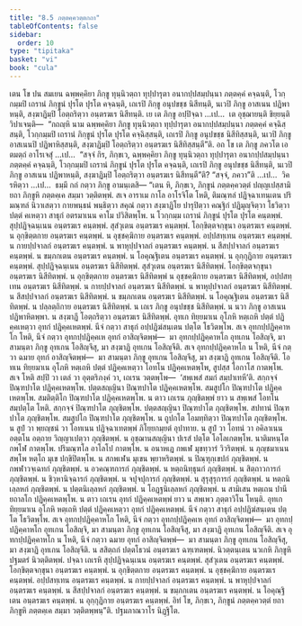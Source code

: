 ```yaml
---
title: "8.5 ภตฺตคฺควตฺตกถา"
tableOfContents: false
sidebar:
  order: 10
type: "tipitaka"
basket: "vi"
book: "cula"
---
```



<DynamicBreadcrumb />

<Division number="363" book="cula">

<Paragraph number="1672" book="cula">
เตน โข ปน สมเยน ฉพฺพคฺคิยา ภิกฺขู ทุนฺนิวตฺถา ทุปฺปารุตา อนากปฺปสมฺปนฺนา ภตฺตคฺคํ คจฺฉนฺติ, โวกฺกมฺมปิ เถรานํ ภิกฺขูนํ ปุรโต ปุรโต คจฺฉนฺติ, เถเรปิ ภิกฺขู อนุปขชฺช นิสีทนฺติ, นเวปิ ภิกฺขู อาสเนน ปฏิพาหนฺติ, สงฺฆาฏิมฺปิ โอตฺถริตฺวา อนฺตรฆเร นิสีทนฺติ. เย เต ภิกฺขู อปฺปิจฺฉา …เป…  เต อุชฺฌายนฺติ ขิยฺยนฺติ วิปาเจนฺติ—  “กถญฺหิ นาม ฉพฺพคฺคิยา ภิกฺขู ทุนฺนิวตฺถา ทุปฺปารุตา อนากปฺปสมฺปนฺนา ภตฺตคฺคํ คจฺฉิสฺสนฺติ, โวกฺกมฺมปิ เถรานํ ภิกฺขูนํ ปุรโต ปุรโต คจฺฉิสฺสนฺติ, เถเรปิ ภิกฺขู อนุปขชฺช นิสีทิสฺสนฺติ, นเวปิ ภิกฺขู อาสเนนปิ ปฏิพาหิสฺสนฺติ, สงฺฆาฏิมฺปิ โอตฺถริตฺวา อนฺตรฆเร นิสีทิสฺสนฺตี”ติ. อถ โข เต ภิกฺขู ภควโต เอตมตฺถํ อาโรเจสุํ …เป…  “สจฺจํ กิร, ภิกฺขเว, ฉพฺพคฺคิยา ภิกฺขู ทุนฺนิวตฺถา ทุปฺปารุตา อนากปฺปสมฺปนฺนา ภตฺตคฺคํ คจฺฉนฺติ, โวกฺกมฺมปิ เถรานํ ภิกฺขูนํ ปุรโต ปุรโต คจฺฉนฺติ, เถเรปิ ภิกฺขู อนุปขชฺช นิสีทนฺติ, นเวปิ ภิกฺขู อาสเนน ปฏิพาหนฺติ, สงฺฆาฏิมฺปิ โอตฺถริตฺวา อนฺตรฆเร นิสีทนฺตี”ติ? “สจฺจํ, ภควา”ติ …เป…  วิครหิตฺวา …เป…  ธมฺมึ กถํ กตฺวา ภิกฺขู อามนฺเตสิ—
</Paragraph>

</Division>
<Division number="364" book="cula">

<Paragraph number="1673" book="cula">
“เตน หิ, ภิกฺขเว, ภิกฺขูนํ ภตฺตคฺควตฺตํ ปญฺญเปสฺสามิ ยถา ภิกฺขูหิ ภตฺตคฺเค สมฺมา วตฺติตพฺพํ. สเจ อาราเม กาโล อาโรจิโต โหติ, ติมณฺฑลํ ปฏิจฺฉาเทนฺเตน ปริมณฺฑลํ นิวาเสตฺวา กายพนฺธนํ พนฺธิตฺวา สคุณํ กตฺวา สงฺฆาฏิโย ปารุปิตฺวา คณฺฐิกํ ปฏิมุญฺจิตฺวา โธวิตฺวา ปตฺตํ คเหตฺวา สาธุกํ อตรมาเนน คาโม ปวิสิตพฺโพ.
</Paragraph>

<Paragraph number="1674" book="cula">
น โวกฺกมฺม เถรานํ ภิกฺขูนํ ปุรโต ปุรโต คนฺตพฺพํ. สุปฺปฏิจฺฉนฺเนน อนฺตรฆเร คนฺตพฺพํ. สุสํวุเตน อนฺตรฆเร คนฺตพฺพํ. โอกฺขิตฺตจกฺขุนา อนฺตรฆเร คนฺตพฺพํ. น อุกฺขิตฺตกาย อนฺตรฆเร คนฺตพฺพํ. น อุชฺชคฺฆิกาย อนฺตรฆเร คนฺตพฺพํ. อปฺปสทฺเทน อนฺตรฆเร คนฺตพฺพํ. น กายปฺปจาลกํ อนฺตรฆเร คนฺตพฺพํ. น พาหุปฺปจาลกํ อนฺตรฆเร คนฺตพฺพํ. น สีสปฺปจาลกํ อนฺตรฆเร คนฺตพฺพํ. น ขมฺภกเตน อนฺตรฆเร คนฺตพฺพํ. น โอคุณฺฐิเตน อนฺตรฆเร คนฺตพฺพํ. น อุกฺกุฏิกาย อนฺตรฆเร คนฺตพฺพํ.
</Paragraph>

<Paragraph number="1675" book="cula">
สุปฺปฏิจฺฉนฺเนน อนฺตรฆเร นิสีทิตพฺพํ. สุสํวุเตน อนฺตรฆเร นิสีทิตพฺพํ. โอกฺขิตฺตจกฺขุนา อนฺตรฆเร นิสีทิตพฺพํ. น อุกฺขิตฺตกาย อนฺตรฆเร นิสีทิตพฺพํ น อุชฺชคฺฆิกาย อนฺตรฆเร นิสีทิตพฺพํ, อปฺปสทฺเทน อนฺตรฆเร นิสีทิตพฺพํ. น กายปฺปจาลกํ อนฺตรฆเร นิสีทิตพฺพํ. น พาหุปฺปจาลกํ อนฺตรฆเร นิสีทิตพฺพํ. น สีสปฺปจาลกํ อนฺตรฆเร นิสีทิตพฺพํ. น ขมฺภกเตน อนฺตรฆเร นิสีทิตพฺพํ. น โอคุณฺฐิเตน อนฺตรฆเร นิสีทิตพฺพํ. น ปลฺลตฺถิกาย อนฺตรฆเร นิสีทิตพฺพํ. น เถเร ภิกฺขู อนุปขชฺช นิสีทิตพฺพํ. น นวา ภิกฺขู อาสเนน ปฏิพาหิตพฺพา. น สงฺฆาฏึ โอตฺถริตฺวา อนฺตรฆเร นิสีทิตพฺพํ.
</Paragraph>

<Paragraph number="1676" book="cula">
อุทเก ทิยฺยมาเน อุโภหิ หตฺเถหิ ปตฺตํ ปฏิคฺคเหตฺวา อุทกํ ปฏิคฺคเหตพฺพํ. นีจํ กตฺวา สาธุกํ อปฺปฏิฆํสนฺเตน ปตฺโต โธวิตพฺโพ. สเจ อุทกปฺปฏิคฺคาหโก โหติ, นีจํ กตฺวา อุทกปฺปฏิคฺคเห อุทกํ อาสิญฺจิตพฺพํ—  มา อุทกปฺปฏิคฺคาหโก อุทเกน โอสิญฺจิ, มา สามนฺตา ภิกฺขู อุทเกน โอสิญฺจึสุ, มา สงฺฆาฏิ อุทเกน โอสิญฺจีติ. สเจ อุทกปฺปฏิคฺคาหโก น โหติ, นีจํ กตฺวา ฉมาย อุทกํ อาสิญฺจิตพฺพํ—  มา สามนฺตา ภิกฺขู อุทเกน โอสิญฺจึสุ, มา สงฺฆาฏิ อุทเกน โอสิญฺจีติ.
</Paragraph>

<Paragraph number="1677" book="cula">
โอทเน ทิยฺยมาเน อุโภหิ หตฺเถหิ ปตฺตํ ปฏิคฺคเหตฺวา โอทโน ปฏิคฺคเหตพฺโพ, สูปสฺส โอกาโส กาตพฺโพ. สเจ โหติ สปฺปิ วา เตลํ วา อุตฺตริภงฺคํ วา, เถเรน วตฺตพฺโพ—  ‘สพฺเพสํ สมกํ สมฺปาเทหี’ติ. สกฺกจฺจํ ปิณฺฑปาโต ปฏิคฺคเหตพฺโพ. ปตฺตสญฺญินา ปิณฺฑปาโต ปฏิคฺคเหตพฺโพ. สมสูปโก ปิณฺฑปาโต ปฏิคฺคเหตพฺโพ. สมติตฺติโก ปิณฺฑปาโต ปฏิคฺคเหตพฺโพ.
</Paragraph>

<Paragraph number="1678" book="cula">
น ตาว เถเรน ภุญฺชิตพฺพํ ยาว น สพฺเพสํ โอทโน สมฺปตฺโต โหติ. สกฺกจฺจํ ปิณฺฑปาโต ภุญฺชิตพฺโพ. ปตฺตสญฺญินา ปิณฺฑปาโต ภุญฺชิตพฺโพ. สปทานํ ปิณฺฑปาโต ภุญฺชิตพฺโพ. สมสูปโก ปิณฺฑปาโต ภุญฺชิตพฺโพ. น ถูปกโต โอมทฺทิตฺวา ปิณฺฑปาโต ภุญฺชิตพฺโพ. น สูปํ วา พฺยญฺชนํ วา โอทเนน ปฏิจฺฉาเทตพฺพํ ภิโยฺยกมฺยตํ อุปาทาย. น สูปํ วา โอทนํ วา อคิลาเนน อตฺตโน อตฺถาย วิญฺญาเปตฺวา ภุญฺชิตพฺพํ. น อุชฺฌานสญฺญินา ปเรสํ ปตฺโต โอโลเกตพฺโพ. นาติมหนฺโต กพโฬ กาตพฺโพ. ปริมณฺฑโล อาโลโป กาตพฺโพ. น อนาหเฏ กพเฬ มุขทฺวารํ วิวริตพฺพํ. น ภุญฺชมาเนน สพฺโพ หตฺโถ มุเข ปกฺขิปิตพฺโพ. น สกพเฬน มุเขน พฺยาหริตพฺพํ. น ปิณฺฑุกฺเขปกํ ภุญฺชิตพฺพํ. น กพฬาวจฺเฉทกํ ภุญฺชิตพฺพํ. น อวคณฺฑการกํ ภุญฺชิตพฺพํ. น หตฺถนิทฺธุนกํ ภุญฺชิตพฺพํ. น สิตฺถาวการกํ ภุญฺชิตพฺพํ. น ชิวฺหานิจฺฉารกํ ภุญฺชิตพฺพํ. น จปุจปุการกํ ภุญฺชิตพฺพํ. น สุรุสุรุการกํ ภุญฺชิตพฺพํ. น หตฺถนิเลฺลหกํ ภุญฺชิตพฺพํ. น ปตฺตนิเลฺลหกํ ภุญฺชิตพฺพํ. น โอฏฺฐนิเลฺลหกํ ภุญฺชิตพฺพํ.
</Paragraph>

<Paragraph number="1679" book="cula">
น สามิเสน หตฺเถน ปานียถาลโก ปฏิคฺคเหตพฺโพ. น ตาว เถเรน อุทกํ ปฏิคฺคเหตพฺพํ ยาว น สพฺเพว ภุตฺตาวิโน โหนฺติ. อุทเก ทิยฺยมาเน อุโภหิ หตฺเถหิ ปตฺตํ ปฏิคฺคเหตฺวา อุทกํ ปฏิคฺคเหตพฺพํ. นีจํ กตฺวา สาธุกํ อปฺปฏิฆํสนฺเตน ปตฺโต โธวิตพฺโพ. สเจ อุทกปฺปฏิคฺคาหโก โหติ, นีจํ กตฺวา อุทกปฺปฏิคฺคเห อุทกํ อาสิญฺจิตพฺพํ—  มา อุทกปฺปฏิคฺคาหโก อุทเกน โอสิญฺจิ, มา สามนฺตา ภิกฺขู อุทเกน โอสิญฺจึสุ, มา สงฺฆาฏิ อุทเกน โอสิญฺจีติ. สเจ อุทกปฺปฏิคฺคาหโก น โหติ, นีจํ กตฺวา ฉมาย อุทกํ อาสิญฺจิตพฺพํ—  มา สามนฺตา ภิกฺขู อุทเกน โอสิญฺจึสุ, มา สงฺฆาฏิ อุทเกน โอสิญฺจีติ. น สสิตฺถกํ ปตฺตโธวนํ อนฺตรฆเร ฉฑฺเฑตพฺพํ.
</Paragraph>

<Paragraph number="1680" book="cula">
นิวตฺตนฺเตน นวเกหิ ภิกฺขูหิ ปฐมตรํ นิวตฺติตพฺพํ. ปจฺฉา เถเรหิ สุปฺปฏิจฺฉนฺเนน อนฺตรฆเร คนฺตพฺพํ. สุสํวุเตน อนฺตรฆเร คนฺตพฺพํ. โอกฺขิตฺตจกฺขุนา อนฺตรฆเร คนฺตพฺพํ. น อุกฺขิตฺตกาย อนฺตรฆเร คนฺตพฺพํ. น อุชฺชคฺฆิกาย อนฺตรฆเร คนฺตพฺพํ. อปฺปสทฺเทน อนฺตรฆเร คนฺตพฺพํ. น กายปฺปจาลกํ อนฺตรฆเร คนฺตพฺพํ. น พาหุปฺปจาลกํ อนฺตรฆเร คนฺตพฺพํ. น สีสปฺปจาลกํ อนฺตรฆเร คนฺตพฺพํ. น ขมฺภกเตน อนฺตรฆเร คนฺตพฺพํ. น โอคุณฺฐิเตน อนฺตรฆเร คนฺตพฺพํ. น อุกฺกุฏิกาย อนฺตรฆเร คนฺตพฺพํ. อิทํ โข, ภิกฺขเว, ภิกฺขูนํ ภตฺตคฺควตฺตํ ยถา ภิกฺขูหิ ภตฺตคฺเค สมฺมา วตฺติตพฺพนฺ”ติ.

</Paragraph>
</Division>

<Paragraph number="1681" type="center" book="cula">
ปฐมภาณวาโร นิฏฺฐิโต.
</Paragraph>